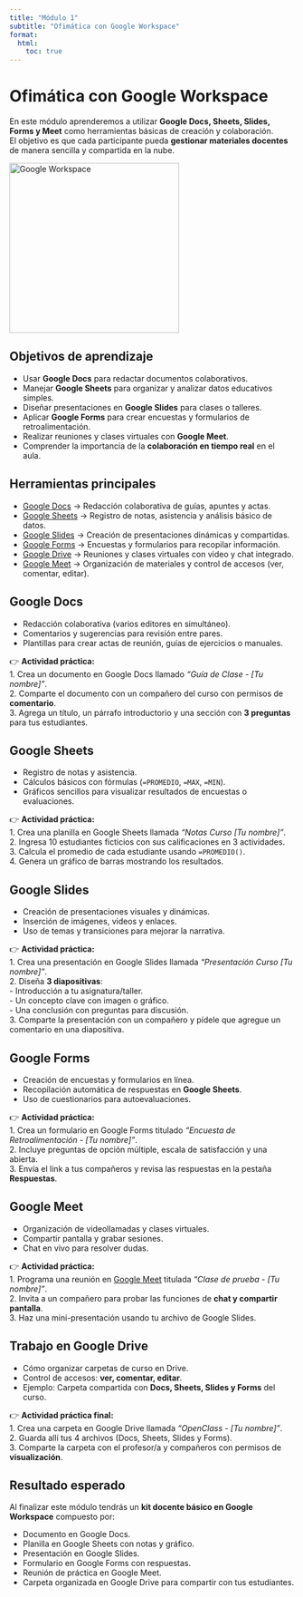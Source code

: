```yaml
---
title: "Módulo 1"
subtitle: "Ofimática con Google Workspace"
format:
  html:
    toc: true
---
```


# Ofimática con Google Workspace

En este módulo aprenderemos a utilizar **Google Docs, Sheets, Slides, Forms y Meet** como herramientas básicas de creación y colaboración.  
El objetivo es que cada participante pueda **gestionar materiales docentes** de manera sencilla y compartida en la nube.

<img src="images/google_ws.png" alt="Google Workspace" width="300"/>    




## Objetivos de aprendizaje

- Usar **Google Docs** para redactar documentos colaborativos.  
- Manejar **Google Sheets** para organizar y analizar datos educativos simples.  
- Diseñar presentaciones en **Google Slides** para clases o talleres.  
- Aplicar **Google Forms** para crear encuestas y formularios de retroalimentación.  
- Realizar reuniones y clases virtuales con **Google Meet**.  
- Comprender la importancia de la **colaboración en tiempo real** en el aula.  


## Herramientas principales

- [Google Docs](https://docs.google.com/)  → Redacción colaborativa de guías, apuntes y actas.  
- [Google Sheets](https://sheets.google.com/)  → Registro de notas, asistencia y análisis básico de datos.
- [Google Slides](https://slides.google.com/)  → Creación de presentaciones dinámicas y compartidas.  
- [Google Forms](https://forms.google.com/)  → Encuestas y formularios para recopilar información. 
- [Google Drive](https://drive.google.com/)  → Reuniones y clases virtuales con video y chat integrado.  
- [Google Meet](https://meet.google.com/)  → Organización de materiales y control de accesos (ver, comentar, editar).  




## Google Docs

- Redacción colaborativa (varios editores en simultáneo).  
- Comentarios y sugerencias para revisión entre pares.  
- Plantillas para crear actas de reunión, guías de ejercicios o manuales.  

👉 **Actividad práctica:**  
1. Crea un documento en Google Docs llamado *“Guía de Clase - [Tu nombre]”*.  
2. Comparte el documento con un compañero del curso con permisos de **comentario**.  
3. Agrega un título, un párrafo introductorio y una sección con **3 preguntas** para tus estudiantes.  


## Google Sheets

- Registro de notas y asistencia.  
- Cálculos básicos con fórmulas (`=PROMEDIO`, `=MAX`, `=MIN`).  
- Gráficos sencillos para visualizar resultados de encuestas o evaluaciones.  

👉 **Actividad práctica:**  
1. Crea una planilla en Google Sheets llamada *“Notas Curso [Tu nombre]”*.  
2. Ingresa 10 estudiantes ficticios con sus calificaciones en 3 actividades.  
3. Calcula el promedio de cada estudiante usando `=PROMEDIO()`.  
4. Genera un gráfico de barras mostrando los resultados.  


## Google Slides

- Creación de presentaciones visuales y dinámicas.  
- Inserción de imágenes, videos y enlaces.  
- Uso de temas y transiciones para mejorar la narrativa.  

👉 **Actividad práctica:**  
1. Crea una presentación en Google Slides llamada *“Presentación Curso [Tu nombre]”*.  
2. Diseña **3 diapositivas**:  
   - Introducción a tu asignatura/taller.  
   - Un concepto clave con imagen o gráfico.  
   - Una conclusión con preguntas para discusión.  
3. Comparte la presentación con un compañero y pídele que agregue un comentario en una diapositiva.  


## Google Forms

- Creación de encuestas y formularios en línea.  
- Recopilación automática de respuestas en **Google Sheets**.  
- Uso de cuestionarios para autoevaluaciones.  

👉 **Actividad práctica:**  
1. Crea un formulario en Google Forms titulado *“Encuesta de Retroalimentación - [Tu nombre]”*.  
2. Incluye preguntas de opción múltiple, escala de satisfacción y una abierta.  
3. Envía el link a tus compañeros y revisa las respuestas en la pestaña **Respuestas**.  


## Google Meet

- Organización de videollamadas y clases virtuales.  
- Compartir pantalla y grabar sesiones.  
- Chat en vivo para resolver dudas.  

👉 **Actividad práctica:**  
1. Programa una reunión en [Google Meet](https://meet.google.com/) titulada *“Clase de prueba - [Tu nombre]”*.  
2. Invita a un compañero para probar las funciones de **chat y compartir pantalla**.  
3. Haz una mini-presentación usando tu archivo de Google Slides.  


## Trabajo en Google Drive

- Cómo organizar carpetas de curso en Drive.  
- Control de accesos: **ver, comentar, editar**.  
- Ejemplo: Carpeta compartida con **Docs, Sheets, Slides y Forms** del curso.  

👉 **Actividad práctica final:**  
1. Crea una carpeta en Google Drive llamada *“OpenClass - [Tu nombre]”*.  
2. Guarda allí tus 4 archivos (Docs, Sheets, Slides y Forms).  
3. Comparte la carpeta con el profesor/a y compañeros con permisos de **visualización**.  


## Resultado esperado

Al finalizar este módulo tendrás un **kit docente básico en Google Workspace** compuesto por:  

- Documento en Google Docs.  
- Planilla en Google Sheets con notas y gráfico.  
- Presentación en Google Slides.  
- Formulario en Google Forms con respuestas.  
- Reunión de práctica en Google Meet.  
- Carpeta organizada en Google Drive para compartir con tus estudiantes.  
